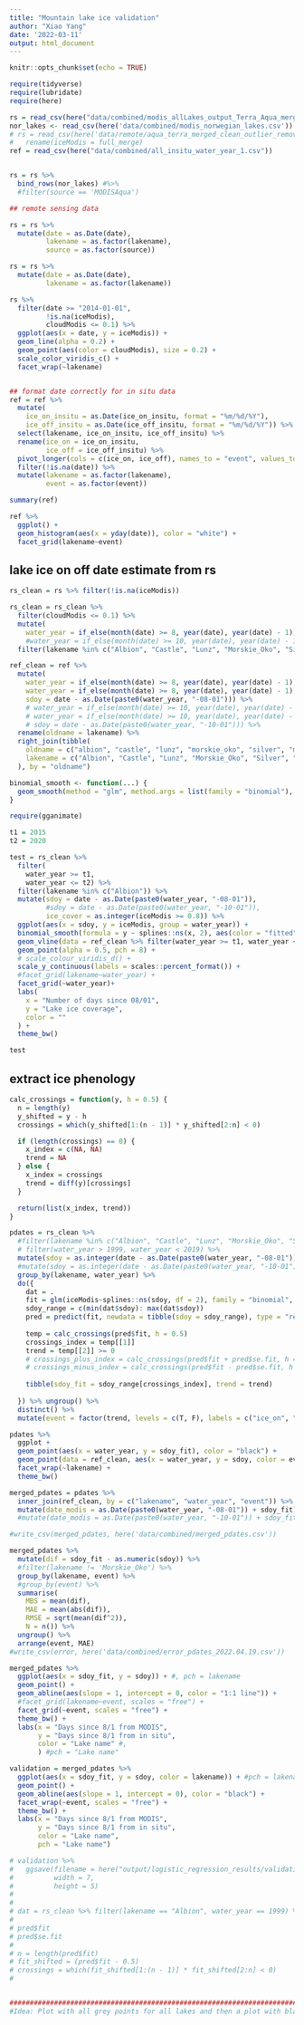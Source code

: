 ```yaml
---
title: "Mountain lake ice validation"
author: "Xiao Yang"
date: '2022-03-11'
output: html_document
---
```


```r
knitr::opts_chunk$set(echo = TRUE)

require(tidyverse)
require(lubridate)
require(here)

rs = read_csv(here("data/combined/modis_allLakes_output_Terra_Aqua_merged_raw.csv")) #raw MODIS data without Norwegian lakes
nor_lakes <- read_csv(here('data/combined/modis_norwegian_lakes.csv'))
# rs = read_csv(here('data/remote/aqua_terra_merged_clean_outlier_removed.csv'))%>%
#   rename(iceModis = full_merge)
ref = read_csv(here("data/combined/all_insitu_water_year_1.csv")) 


rs = rs %>%
  bind_rows(nor_lakes) #%>% 
  #filter(source == 'MODISAqua')

## remote sensing data

rs = rs %>%
  mutate(date = as.Date(date),
         lakename = as.factor(lakename),
         source = as.factor(source))

rs = rs %>% 
  mutate(date = as.Date(date),
         lakename = as.factor(lakename))

rs %>%
  filter(date >= "2014-01-01",
         !is.na(iceModis),
         cloudModis <= 0.1) %>%
  ggplot(aes(x = date, y = iceModis)) +
  geom_line(alpha = 0.2) +
  geom_point(aes(color = cloudModis), size = 0.2) +
  scale_color_viridis_c() +
  facet_wrap(~lakename)


## format date correctly for in situ data
ref = ref %>% 
  mutate(
    ice_on_insitu = as.Date(ice_on_insitu, format = "%m/%d/%Y"),
    ice_off_insitu = as.Date(ice_off_insitu, format = "%m/%d/%Y")) %>% 
  select(lakename, ice_on_insitu, ice_off_insitu) %>% 
  rename(ice_on = ice_on_insitu,
         ice_off = ice_off_insitu) %>% 
  pivot_longer(cols = c(ice_on, ice_off), names_to = "event", values_to = "date") %>% 
  filter(!is.na(date)) %>% 
  mutate(lakename = as.factor(lakename),
         event = as.factor(event))

summary(ref)

ref %>% 
  ggplot() +
  geom_histogram(aes(x = yday(date)), color = "white") +
  facet_grid(lakename~event)
```

## lake ice on off date estimate from rs

```r
rs_clean = rs %>% filter(!is.na(iceModis))

rs_clean = rs_clean %>% 
  filter(cloudModis <= 0.1) %>% 
  mutate(
    water_year = if_else(month(date) >= 8, year(date), year(date) - 1)) %>%
    #water_year = if_else(month(date) >= 10, year(date), year(date) - 1)) %>%
  filter(lakename %in% c("Albion", "Castle", "Lunz", "Morskie_Oko", "Silver", "Muressan", "bergsjo", "bygdin", "elgsjoen", "fundin", "kaldfjorden", "leirvatnet", "marsjoen", "nedreHeimdalsvatn", "ovreHeimdalsvatnet", "rodungen", "tyin", "vinstern", "aursjo"))

ref_clean = ref %>% 
  mutate(
    water_year = if_else(month(date) >= 8, year(date), year(date) - 1),
    water_year = if_else(month(date) >= 8, year(date), year(date) - 1),
    sdoy = date - as.Date(paste0(water_year, "-08-01"))) %>%
    # water_year = if_else(month(date) >= 10, year(date), year(date) - 1),
    # water_year = if_else(month(date) >= 10, year(date), year(date) - 1),
    # sdoy = date - as.Date(paste0(water_year, "-10-01"))) %>%
  rename(oldname = lakename) %>% 
  right_join(tibble(
    oldname = c("albion", "castle", "lunz", "morskie_oko", "silver", "muressan", "bergsjo", "bygdin", "elgsjoen", "fundin", "kaldfjorden", "leirvatnet", "marsjoen", "nedreHeimdalsvatn", "ovreHeimdalsvatnet", "rodungen", "tyin", "vinstern", "aursjo"),
    lakename = c("Albion", "Castle", "Lunz", "Morskie_Oko", "Silver", "Muressan", "bergsjo", "bygdin", "elgsjoen", "fundin", "kaldfjorden", "leirvatnet", "marsjoen", "nedreHeimdalsvatn", "ovreHeimdalsvatnet", "rodungen", "tyin", "vinstern", "aursjo")
  ), by = "oldname")

binomial_smooth <- function(...) {
  geom_smooth(method = "glm", method.args = list(family = "binomial"), ...)
}

require(gganimate)

t1 = 2015
t2 = 2020 

test = rs_clean %>% 
  filter(
    water_year >= t1,
    water_year <= t2) %>% 
  filter(lakename %in% c("Albion")) %>% 
  mutate(sdoy = date - as.Date(paste0(water_year, "-08-01")),
         #sdoy = date - as.Date(paste0(water_year, "-10-01")),
         ice_cover = as.integer(iceModis >= 0.8)) %>% 
  ggplot(aes(x = sdoy, y = iceModis, group = water_year)) +
  binomial_smooth(formula = y ~ splines::ns(x, 2), aes(color = "fitted"), se = T, alpha = 0.3) +
  geom_vline(data = ref_clean %>% filter(water_year >= t1, water_year <= t2, lakename == "Albion"), aes(xintercept = sdoy, color =     event), lwd = 1) +
  geom_point(alpha = 0.5, pch = 8) +
  # scale_colour_viridis_d() +
  scale_y_continuous(labels = scales::percent_format()) +
  #facet_grid(lakename~water_year) +
  facet_grid(~water_year)+
  labs(
    x = "Number of days since 08/01",
    y = "Lake ice coverage",
    color = ""
  ) + 
  theme_bw()

test
```

## extract ice phenology

```r
calc_crossings = function(y, h = 0.5) {
  n = length(y)
  y_shifted = y - h
  crossings = which(y_shifted[1:(n - 1)] * y_shifted[2:n] < 0)

  if (length(crossings) == 0) {
    x_index = c(NA, NA)
    trend = NA
  } else {
    x_index = crossings
    trend = diff(y)[crossings]
  }

  return(list(x_index, trend))
}

pdates = rs_clean %>% 
  #filter(lakename %in% c("Albion", "Castle", "Lunz", "Morskie_Oko", "Silver")) %>% 
  # filter(water_year > 1999, water_year < 2019) %>% 
  mutate(sdoy = as.integer(date - as.Date(paste0(water_year, "-08-01")))) %>%
  #mutate(sdoy = as.integer(date - as.Date(paste0(water_year, "-10-01")))) %>%
  group_by(lakename, water_year) %>% 
  do({
    dat = .
    fit = glm(iceModis~splines::ns(sdoy, df = 2), family = "binomial", data = dat)
    sdoy_range = c(min(dat$sdoy): max(dat$sdoy))
    pred = predict(fit, newdata = tibble(sdoy = sdoy_range), type = "response", se.fit = T)
    
    temp = calc_crossings(pred$fit, h = 0.5)
    crossings_index = temp[[1]]
    trend = temp[[2]] >= 0
    # crossings_plus_index = calc_crossings(pred$fit + pred$se.fit, h = 0.5)
    # crossings_minus_index = calc_crossings(pred$fit - pred$se.fit, h = 0.5)
    
    tibble(sdoy_fit = sdoy_range[crossings_index], trend = trend)
    
  }) %>% ungroup() %>% 
  distinct() %>% 
  mutate(event = factor(trend, levels = c(T, F), labels = c("ice_on", "ice_off")))

pdates %>% 
  ggplot +
  geom_point(aes(x = water_year, y = sdoy_fit), color = "black") +
  geom_point(data = ref_clean, aes(x = water_year, y = sdoy, color = event)) +
  facet_wrap(~lakename) +
  theme_bw()

merged_pdates = pdates %>% 
  inner_join(ref_clean, by = c("lakename", "water_year", "event")) %>% 
  mutate(date_modis = as.Date(paste0(water_year, "-08-01")) + sdoy_fit)
  #mutate(date_modis = as.Date(paste0(water_year, "-10-01")) + sdoy_fit)

#write_csv(merged_pdates, here('data/combined/merged_pdates.csv'))

merged_pdates %>% 
  mutate(dif = sdoy_fit - as.numeric(sdoy)) %>%
  #filter(lakename != 'Morskie_Oko') %>% 
  group_by(lakename, event) %>% 
  #group_by(event) %>%
  summarise(
    MBS = mean(dif),
    MAE = mean(abs(dif)),
    RMSE = sqrt(mean(dif^2)),
    N = n()) %>% 
  ungroup() %>% 
  arrange(event, MAE)
#write_csv(error, here('data/combined/error_pdates_2022.04.19.csv'))

merged_pdates %>% 
  ggplot(aes(x = sdoy_fit, y = sdoy)) + #, pch = lakename
  geom_point() +
  geom_abline(aes(slope = 1, intercept = 0, color = "1:1 line")) +
  #facet_grid(lakename~event, scales = "free") +
  facet_grid(~event, scales = "free") +
  theme_bw() +
  labs(x = "Days since 8/1 from MODIS",
       y = "Days since 8/1 from in situ",
       color = "Lake name" #,
       ) #pch = "Lake name"

validation = merged_pdates %>% 
  ggplot(aes(x = sdoy_fit, y = sdoy, color = lakename)) + #pch = lakename, 
  geom_point() +
  geom_abline(aes(slope = 1, intercept = 0), color = "black") +
  facet_wrap(~event, scales = "free") +
  theme_bw() +
  labs(x = "Days since 8/1 from MODIS",
       y = "Days since 8/1 from in situ",
       color = "Lake name",
       pch = "Lake name")

# validation %>% 
#   ggsave(filename = here("output/logistic_regression_results/validation_h0.1.png"),
#          width = 7,
#          height = 5)
# 
# 
# dat = rs_clean %>% filter(lakename == "Albion", water_year == 1999) %>% mutate(sdoy = as.integer(date - as.Date(paste0(water_year, "-08-01"))))
# 
# pred$fit
# pred$se.fit
# 
# n = length(pred$fit)
# fit_shifted = (pred$fit - 0.5)
# crossings = which(fit_shifted[1:(n - 1)] * fit_shifted[2:n] < 0)
# 


################################################################################
#Idea: Plot with all grey points for all lakes and then a plot with black points for "suitable" lakes, so we can see the contrast.

```

